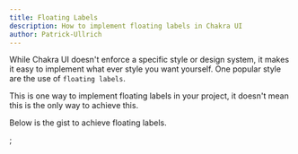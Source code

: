 ---
title: Floating Labels
description: How to implement floating labels in Chakra UI
author: Patrick-Ullrich
---

While Chakra UI doesn't enforce a specific style or design system, it makes it
easy to implement what ever style you want yourself. One popular style are the
use of `floating labels`.

This is one way to implement floating labels in your project, it doesn't mean
this is the only way to achieve this.

Below is the gist to achieve floating labels.


<FloatingLabelsSandpack />;
